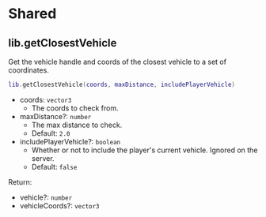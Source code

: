 # Shared

## lib.getClosestVehicle

Get the vehicle handle and coords of the closest vehicle to a set of coordinates.

```lua copy
lib.getClosestVehicle(coords, maxDistance, includePlayerVehicle)
```

- coords: `vector3`
  - The coords to check from.
- maxDistance?: `number`
  - The max distance to check.
  - Default: `2.0`
- includePlayerVehicle?: `boolean`
  - Whether or not to include the player's current vehicle. Ignored on the server.
  - Default: `false`

Return:

- vehicle?: `number`
- vehicleCoords?: `vector3`
